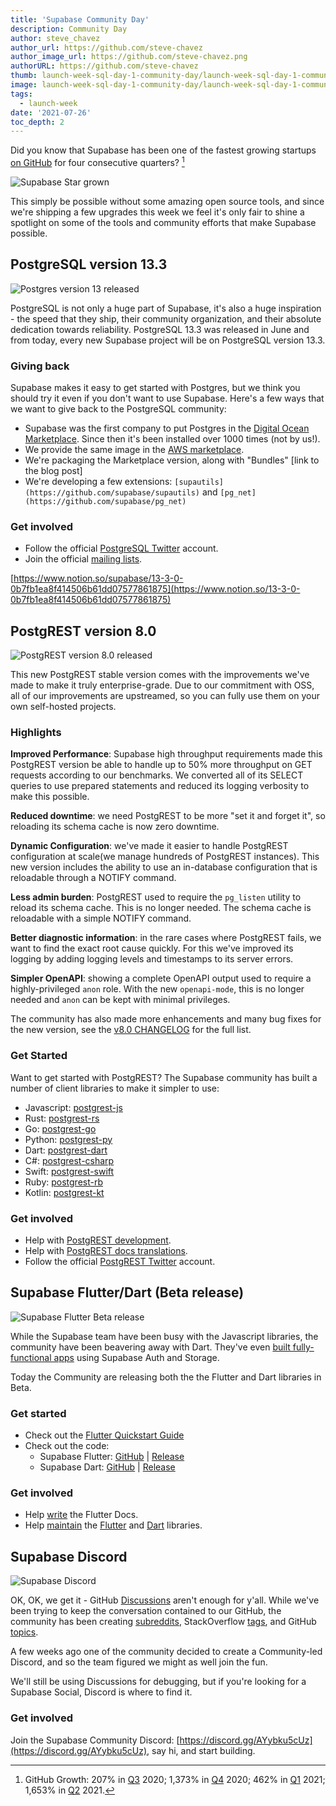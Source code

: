 ```yaml
---
title: 'Supabase Community Day'
description: Community Day
author: steve_chavez
author_url: https://github.com/steve-chavez
author_image_url: https://github.com/steve-chavez.png
authorURL: https://github.com/steve-chavez
thumb: launch-week-sql-day-1-community-day/launch-week-sql-day-1-community-day-thumb.jpg
image: launch-week-sql-day-1-community-day/launch-week-sql-day-1-community-day-og.jpg
tags:
  - launch-week
date: '2021-07-26'
toc_depth: 2
---
```


Did you know that Supabase has been one of the fastest growing startups [on GitHub](https://github.com/supabase/supabase) for four consecutive quarters? [^1]

![Supabase Star grown](https://s3-us-west-2.amazonaws.com/secure.notion-static.com/66ba60ed-8afd-4571-bbbf-893221941946/Untitled.png)

This simply be possible without some amazing open source tools, and since we're shipping a few upgrades this week we feel it's only fair
to shine a spotlight on some of the tools and community efforts that make Supabase possible.

## PostgreSQL version 13.3

![Postgres version 13 released](/new/images/blog/launch-week-sql-day-1-community-day/launch-week-sql-day-1-community-day-postgres-upgrade.jpg)

PostgreSQL is not only a huge part of Supabase, it's also a huge inspiration - the speed that they ship, their community organization,
and their absolute dedication towards reliability. PostgreSQL 13.3 was released in June and from today, every new Supabase project will
be on PostgreSQL version 13.3.

### Giving back

Supabase makes it easy to get started with Postgres, but we think you should try it even if you don't want to use Supabase. Here's a
few ways that we want to give back to the PostgreSQL community:

- Supabase was the first company to put Postgres in the [Digital Ocean Marketplace](https://marketplace.digitalocean.com/apps/supabase-postgres).
  Since then it's been installed over 1000 times (not by us!).
- We provide the same image in the [AWS marketplace](https://aws.amazon.com/marketplace/pp/prodview-lk2pfa5nafecg).
- We're packaging the Marketplace version, along with "Bundles" [link to the blog post]
- We're developing a few extensions: `[supautils](https://github.com/supabase/supautils)` and `[pg_net](https://github.com/supabase/pg_net)`

### Get involved

- Follow the official [PostgreSQL Twitter](https://twitter.com/PostgreSQL) account.
- Join the official [mailing lists](https://www.postgresql.org/community/).

[https://www.notion.so/supabase/13-3-0-0b7fb1ea8f414506b61dd07577861875](https://www.notion.so/13-3-0-0b7fb1ea8f414506b61dd07577861875)

## PostgREST version 8.0

![PostgREST version 8.0 released](/new/images/blog/launch-week-sql-day-1-community-day/launch-week-sql-day-1-community-day-postgrest.jpg)

This new PostgREST stable version comes with the improvements we've made to make it truly enterprise-grade. Due to our commitment with OSS,
all of our improvements are upstreamed, so you can fully use them on your own self-hosted projects.

### Highlights

**Improved Performance**: Supabase high throughput requirements made this PostgREST version be able to handle up to 50% more throughput on
GET requests according to our benchmarks. We converted all of its SELECT queries to use prepared statements and reduced its logging
verbosity to make this possible.

**Reduced downtime**: we need PostgREST to be more "set it and forget it", so reloading its schema cache is now zero downtime.

**Dynamic Configuration**: we've made it easier to handle PostgREST configuration at scale(we manage hundreds of PostgREST instances).
This new version includes the ability to use an in-database configuration that is reloadable through a NOTIFY command.

**Less admin burden**: PostgREST used to require the `pg_listen` utility to reload its schema cache. This is no longer needed.
The schema cache is reloadable with a simple NOTIFY command.

**Better diagnostic information**: in the rare cases where PostgREST fails, we want to find the exact root cause quickly.
For this we've improved its logging by adding logging levels and timestamps to its server errors.

**Simpler OpenAPI**: showing a complete OpenAPI output used to require a highly-privileged `anon` role. With the new `openapi-mode`,
this is no longer needed and `anon` can be kept with minimal privileges.

The community has also made more enhancements and many bug fixes for the new version, see the
[v8.0 CHANGELOG](https://github.com/PostgREST/postgrest/releases/tag/v8.0.0) for the full list.

### Get Started

Want to get started with PostgREST? The Supabase community has built a number of client libraries to make it simpler to use:

- Javascript: [postgrest-js](https://github.com/supabase/postgrest-js)
- Rust: [postgrest-rs](https://github.com/supabase/postgrest-rs)
- Go: [postgrest-go](https://github.com/supabase/postgrest-go)
- Python: [postgrest-py](https://github.com/supabase/postgrest-py)
- Dart: [postgrest-dart](https://github.com/supabase/postgrest-dart)
- C#: [postgrest-csharp](https://github.com/supabase/postgrest-csharp)
- Swift: [postgrest-swift](https://github.com/supabase/postgrest-swift)
- Ruby: [postgrest-rb](https://github.com/supabase/postgrest-rb)
- Kotlin: [postgrest-kt](https://github.com/supabase/postgrest-kt)

### Get involved

- Help with [PostgREST development](https://github.com/PostgREST/postgrest/blob/main/.github/CONTRIBUTING.md).
- Help with [PostgREST docs translations](https://github.com/PostgREST/postgrest-docs/issues/393).
- Follow the official [PostgREST Twitter](https://twitter.com/postgrest_org) account.

## Supabase Flutter/Dart (Beta release)

![Supabase Flutter Beta release](/new/images/blog/launch-week-sql-day-1-community-day/launch-week-sql-day-1-community-day-flutter-library.jpg)

While the Supabase team have been busy with the Javascript libraries, the community have been beavering away with Dart. They've even
[built fully-functional apps](https://www.producthunt.com/posts/spot-2d300f54-7a0a-4dbf-aee2-4a75311217cc) using Supabase Auth and Storage.

Today the Community are releasing both the the Flutter and Dart libraries in Beta.

### Get started

- Check out the [Flutter Quickstart Guide](https://supabase.io/docs/guides/with-flutter)
- Check out the code:
  - Supabase Flutter: [GitHub](https://github.com/supabase/supabase-flutter/) | [Release](https://pub.dev/packages/supabase_flutter)
  - Supabase Dart: [GitHub](https://github.com/supabase/supabase-dart/) | [Release](https://pub.dev/packages/supabase)

### Get involved

- Help [write](https://supabase.io/docs/handbook/supasquad#author) the Flutter Docs.
- Help [maintain](https://supabase.io/docs/handbook/supasquad#maintainer) the [Flutter](https://github.com/supabase/supabase-flutter/)
  and [Dart](https://github.com/supabase/supabase-dart/) libraries.

## Supabase Discord

![Supabase Discord](/new/images/blog/launch-week-sql-day-1-community-day/launch-week-sql-day-1-community-day-discord-server.jpg)

OK, OK, we get it - GitHub [Discussions](https://github.com/supabase/supabase/discussions) aren't enough for y'all. While we've been trying
to keep the conversation contained to our GitHub, the community has been creating [subreddits](https://www.reddit.com/r/Supabase/),
StackOverflow [tags](https://stackoverflow.com/questions/tagged/supabase), and GitHub [topics](https://github.com/topics/supabase).

A few weeks ago one of the community decided to create a Community-led Discord, and so the team figured we might as well join the fun.

We'll still be using Discussions for debugging, but if you're looking for a Supabase Social, Discord is where to find it.

### Get involved

Join the Supabase Community Discord: [https://discord.gg/AYybku5cUz](https://discord.gg/AYybku5cUz), say hi, and start building.

[^1]:
    GitHub Growth: 207% in [Q3](https://runacap.com/ross-index/q3-2020/) 2020; 1,373% in [Q4](https://runacap.com/ross-index/q4-2020/) 2020;
    462% in [Q1](https://runacap.com/ross-index/q1-2021/) 2021; 1,653% in [Q2](https://runacap.com/ross-index/q2-2021/) 2021.
